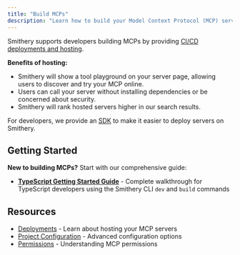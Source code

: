 ```yaml
---
title: "Build MCPs"
description: "Learn how to build your Model Context Protocol (MCP) server on Smithery."
---
```


Smithery supports developers building MCPs by providing [CI/CD deployments and hosting](/build/deployments).

**Benefits of hosting:**

- Smithery will show a tool playground on your server page, allowing users to discover and try your MCP online.
- Users can call your server without installing dependencies or be concerned about security.
- Smithery will rank hosted servers higher in our search results.

For developers, we provide an [SDK](https://github.com/smithery-ai/sdk/) to make it easier to deploy servers on Smithery.

## Getting Started

**New to building MCPs?** Start with our comprehensive guide:

- **[TypeScript Getting Started Guide](/getting_started/quickstart_build)** - Complete walkthrough for TypeScript developers using the Smithery CLI `dev` and `build` commands

## Resources

- [Deployments](/build/deployments) - Learn about hosting your MCP servers
- [Project Configuration](/build/project-config) - Advanced configuration options
- [Permissions](/build/permissions) - Understanding MCP permissions
